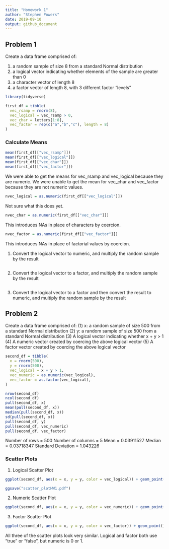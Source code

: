 ```yaml
---
title: "Homework 1"
author: "Stephen Powers"
date: 2019-09-10
output: github_document
---
```


## Problem 1

Create a data frame comprised of:

(1) a random sample of size 8 from a standard Normal distribution
(2) a logical vector indicating whether elements of the sample are greater than 0
(3) a character vector of length 8
(4) a factor vector of length 8, with 3 different factor “levels”

```r
library(tidyverse)

first_df = tibble(
  vec_rsamp = rnorm(8),
  vec_logical = vec_rsamp > 0,
  vec_char = letters[1:8],
  vec_factor = rep(c("a","b","c"), length = 8)
)

```

### Calculate Means

```r
mean(first_df[["vec_rsamp"]])
mean(first_df[["vec_logical"]])
mean(first_df[["vec_char"]])
mean(first_df[["vec_factor"]])
```
We were able to get the means for vec_rsamp and vec_logical because they are numeric. We were unable to get the mean for vec_char and vec_factor because they are not numeric values.  

```r
nvec_logical = as.numeric(first_df[["vec_logical"]])
```
Not sure what this does yet. 
```r
nvec_char = as.numeric(first_df[["vec_char"]])
```
This introduces NAs in place of characters by coercion.
```r
nvec_factor = as.numeric(first_df[["vec_factor"]])
```
This introduces NAs in place of factorial values by coercion.

(1) Convert the logical vector to numeric, and multiply the random sample by the result

```r

```

(2) Convert the logical vector to a factor, and multiply the random sample by the result

```r

```

(3) Convert the logical vector to a factor and then convert the result to numeric, and multiply the random sample by the result



## Problem 2

Create a data frame comprised of:
(1) x: a random sample of size 500 from a standard Normal distribution
(2) y: a random sample of size 500 from a standard Normal distribution
(3) A logical vector indicating whether x + y > 1
(4) A numeric vector created by coercing the above logical vector
(5) A factor vector created by coercing the above logical vector

```r
second_df = tibble(
  x = rnorm(500),
  y = rnorm(500),
  vec_logical = x + y > 1,
  vec_numeric = as.numeric(vec_logical),
  vec_factor = as.factor(vec_logical),
)

nrow(second_df)
ncol(second_df)
pull(second_df, x)
mean(pull(second_df, x))
median(pull(second_df, x))
sd(pull(second_df, x))
pull(second_df, y)
pull(second_df, vec_numeric)
pull(second_df, vec_factor)

```
Number of rows = 500 
Number of columns = 5
Mean = 0.03911527
Median = 0.03718347
Standard Deviation = 1.043226

### Scatter Plots

(1) Logical Scatter Plot 

```r
ggplot(second_df, aes(x = x, y = y, color = vec_logical)) + geom_point()

ggsave("scatter_plotHW1.pdf")
```

(2) Numeric Scatter Plot 

```r
ggplot(second_df, aes(x = x, y = y, color = vec_numeric)) + geom_point()
```

(3) Factor Scatter Plot 

```r
ggplot(second_df, aes(x = x, y = y, color = vec_factor)) + geom_point()
```

All three of the scatter plots look very similar. Logical and factor both use "true" or "false", but numeric is 0 or 1.
